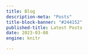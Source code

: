 ```yaml
---
title: Blog
description-meta: "Posts"
title-block-banner: "#244152"
published-title: Latest Posts
date: 2023-03-08
engine: knitr 

---
```

